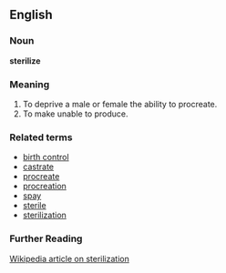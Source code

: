 ==English==

===Noun===
'''sterilize'''

===Meaning===
#To deprive a male or female the ability to procreate.
#To make unable to produce.

===Related terms===

*[[birth control]]
*[[castrate]]
*[[procreate]]
*[[procreation]]
*[[spay]]
*[[sterile]]
*[[sterilization]]

===Further Reading===
[http://en.wikipedia.org/wiki/Sterilization Wikipedia article on sterilization]